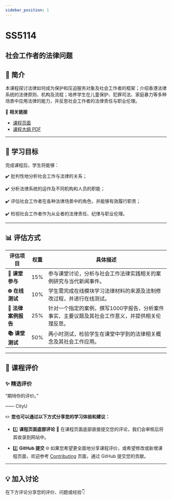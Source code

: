 ```yaml
---
sidebar_position: 1
---
```


# SS5114
## 社会工作者的法律问题

## **📘 简介**
本课程探讨法律如何成为保护和压迫服务对象及社会工作者的框架；介绍香港法律系统的法律原则、机构及流程；培养学生在儿童保护、犯罪司法、家庭暴力等多种场景中应用法律的能力，并反思社会工作者的法律责任与职业伦理。

🔗 **相关链接**
- [课程页面](https://www.cityu.edu.hk/catalogue/pg/202526/course/SS5114.htm)
- [课程大纲 PDF](https://www.cityu.edu.hk/catalogue/pg/202526/course/SS5114.pdf)

---

## **🎯 学习目标**

完成课程后，学生将能够：

✔️ 批判性地分析社会工作与法律的关系；

✔️ 分析法律系统的运作及不同机构和人员的职能；

✔️ 评估社会工作者在各种法律场景中的角色，并能够有效履行职责；

✔️ 检视社会工作者作为从业者的法律责任、纪律与职业伦理。

---

## **📊 评估方式**

| **评估项目**              | **权重** | **具体描述**                                                                                       |
|-------------------------|---------|---------------------------------------------------------------------------------------------------|
| **📝 课堂参与**           | 15%     | 参与课堂讨论，分析与社会工作法律实践相关的案例研究与当代新闻事件。                                               |
| **🌐 在线测试**           | 10%     | 学生需完成在线模块学习法律材料的来源及法制修改过程，并进行在线测试。                                               |
| **📄 法律案例报告**        | 25%     | 针对一个指定的案例，撰写1000字报告，分析案件事实、主要议题及其社会工作意义，并提供相关伦理反思。                        |
| **📚 课堂测试**           | 50%     | 两小时测试，检验学生在课堂中学到的法律相关概念及其社会工作应用。                                                 |

---

## **💬 课程评价**

### ✨ **精选评价**
<div className={commentStyles.commentBox}>
    <p className={commentStyles.commentText}>
        “期待你的评价。”
    </p>
    <p className={commentStyles.commentAuthor}>—— CityU</p>
</div>

✏️ **您也可以通过以下方式分享您的学习体验和建议：**

- 1️⃣ **课程页面底部评论**
💬 在课程页面底部直接提交您的评论，我们会审核后将其收录到网站中。

- 2️⃣ **GitHub 提交**
🌐 如果您希望更全面地分享课程评价，或希望修改或新增课程页面，欢迎参考 [Contributing](/contributing) 页面，通过 GitHub 提交您的贡献。

---

## **💡 加入讨论**

在下方评论分享您的评价、问题或经验👇
<Utterances />
